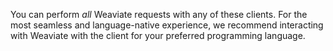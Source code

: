 You can perform *all* Weaviate requests with any of these clients. For the most
seamless and language-native experience, we recommend interacting with Weaviate
with the client for your preferred programming language.
